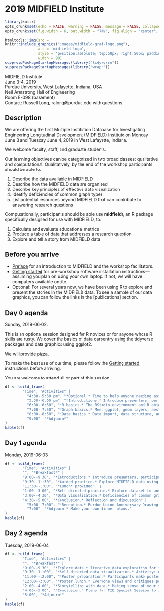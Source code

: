 # 2019 MIDFIELD Institute {-}

```r
library(knitr)
opts_chunk$set(echo = FALSE, warning = FALSE, message = FALSE, collapse = FALSE)
opts_chunk$set(fig.width = 6, out.width = "70%", fig.align = "center", fig.asp = 0.618)
```

```r
htmltools::img(src = 
knitr::include_graphics("images/midfield-grad-logo.png"), 
               alt = 'midfield logo', 
               style = 'position:absolute; top:50px; right:50px; padding:0px;',
               width = 90)
suppressPackageStartupMessages(library("tidyverse"))
suppressPackageStartupMessages(library("wrapr"))
```

MIDFIELD Institute    
June 3--4, 2019    
Purdue University, West Lafayette, Indiana, USA    
Neil Armstrong Hall of Engineering    
Room B-098 (basement)    
Contact: Russell Long, ralong@purdue.edu with questions    






## Description {-}

We are offering the first Multiple Institution Database for Investigating Engineering Longitudinal Development (MIDFIELD) Institute on Monday June 3 and Tuesday June 4, 2019 in West Lafayette, Indiana. 

We welcome faculty, staff, and graduate students.  

Our learning objectives can be categorized in two broad classes: qualitative and computational. Qualitatively, by the end of the workshop participants should be able to: 

1. Describe the data available in MIDFIELD  
1. Describe how the MIDFIELD data are organized  
1. Describe key principles of effective data visualization  
1. Identify deficiencies of common graph types  
1. List potential resources beyond MIDFIELD that can contribute to answering research questions  
 
 Computationally, participants should be able use **midfieldr**, an R package specifically designed for use with MIDFIELD, to:

1. Calculate and evaluate educational metrics  
1. Produce a table of data that addresses a research question  
1. Explore and tell a story from MIDFIELD data  







## Before you arrive {-}


- [Preface](https://midfieldr.github.io/workshops/index.html) for an introduction to MIDFIELD and the workshop facilitators. 
- [Getting started](https://midfieldr.github.io/workshops/getting-started.html) for pre-workshop software installation instructions---assuming you plan on using your own laptop. If not, we will have computers available onsite. 
- Optional: For several years now, we have been using R to explore and present the stories in the MIDFIELD data. To see a sample of our data graphics, you can follow the links in the [publications] section.   














## Day 0 agenda  {-}

Sunday, 2019-06-02. 

This is an optional session designed for R novices or for anyone whose R skills are rusty. We cover the basics of data carpentry using the tidyverse packages and data graphics using ggplot2. 

We will provide pizza. 

To make the best use of our time, please follow the [Getting started](https://midfieldr.github.io/workshops/getting-started.html) instructions before arriving.  

You are welcome to attend all or part of this session. 

```r
df <- build_frame(
        "Time", "Activities" |
          "4:30--5:30 pm", "*Optional.* Time to help anyone needing assitance with the software installation." |
          "5:30--6:00 pm", "*Introductions.* Introduce presenters, participants, and learning objectives. Verify that software is installed." |
          "6:00--6:50", "*R basics.* The RStudio environment and R objects, functions, and scripts" |
          "7:00--7:50", "*Graph basics.* Meet ggplot, geom layers, aesthetic mappings, and facets. Writing graphs to file." |
          "8:00--8:50", "*Data basics.* Data import, data structure, and data transformation. Writing data to file." |
          "9:00", "*Adjourn*"
)
kable(df)
```


## Day 1 agenda  {-}

Monday, 2019-06-03

```r
df <- build_frame(
        "Time", "Activities" |
        "", "*Breakfast*" |
        "9:00--9:30", "*Introductions.* Introduce presenters, participants, and objectives. Introduce MIDFIELD." |
        "9:30--11:30", "*Guided practice.* Explore MIDFIELD data using R packages midfieldr and midfielddata. Answer research questions posed by facilitators." |
        "11:30--1:00", "*Lunch* provided"  |
        "1:00--3:00", "*Self-directed practice.* Explore dataset to answer research questions with facilitation. Produce a data table to address participant's research question." |
        "3:00--4:30", "*Data visualization.* Deficiencies of common graphs. Creating more effective graphs. Practice." |
        "4:30--5:00", "*Conclusion.* Reflection and discussion" |
          "5:00--7:00", "*Reception.* Purdue Union Anniversary Drawing Room" |
          "7:00", "*Adjourn.* Make your own dinner plans."
)
kable(df)
```

## Day 2 agenda   {-}

Tuesday, 2019-06-04

```r
df <- build_frame(
        "Time", "Activities" |
        "", "*Breakfast*" |
        "9:00--9:30", "*Explore data.* Iterative data exploration for finding and presenting stories in the data." |
        "9:30--11:00", "*Self-directed data visualization.* Activity: display data to address participants' research questions. Goal: produce data displays that address their research question." |
        "11:00--12:00", "*Poster preparation.* Participants make posters to display their works-in-progress (research question, table, graphs)."| 
        "12:00--2:00", "*Poster lunch.* Everyone views and critiques posters. Lunch provided." |
        "2:00--4:00", "*Storytelling with data.* Making sense of your story. Linking MIDFIELD data to qualitative research and other datasets. Participants share their knowledge of resources. Activity: Incorporate non-MIDFIELD data related to research questions." |
        "4:00--5:00", "*Conclusion.* Plans for FIE Special Session to showcase participants' work. Summarize objectives. Assess MIDFIELD Institute." |
        "5:00", "*Adjourn*"
)
kable(df)
```





